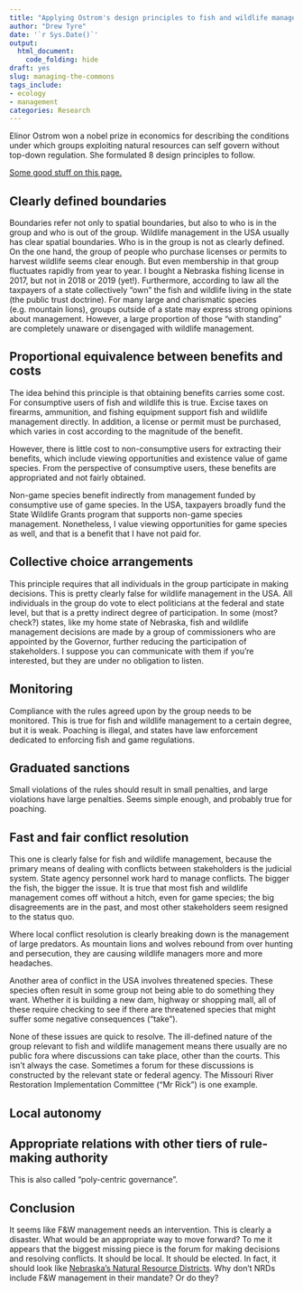 ```yaml
---
title: "Applying Ostrom's design principles to fish and wildlife management"
author: "Drew Tyre"
date: '`r Sys.Date()`'
output: 
  html_document:
    code_folding: hide
draft: yes
slug: managing-the-commons
tags_include:
- ecology
- management
categories: Research
---
```


Elinor Ostrom won a nobel prize in economics for
describing the conditions under which groups exploiting natural resources can self govern without
top-down regulation. She formulated 8 design principles to follow. 


[Some good stuff on this page.](https://www.outdoorlife.com/articles/hunting/2016/01/it-time-rethink-north-american-model-wildlife-conservation/)

## Clearly defined boundaries

Boundaries refer not only to spatial boundaries, but also to who is in the 
group and who is out of the group. Wildlife management in the USA usually 
has clear spatial boundaries. Who is in the group is not as clearly defined.
On the one hand, the group of people who purchase licenses or permits to
harvest wildlife seems clear enough. But even membership in that group
fluctuates rapidly from year to year. I bought a Nebraska fishing license in 
2017, but not in 2018 or 2019 (yet!). Furthermore, according to law all
the taxpayers of a state collectively "own" the fish and wildlife living 
in the state (the public trust doctrine). For many large and charismatic 
species (e.g. mountain lions), groups outside of a state may express strong
opinions about management. However, a large proportion of those "with standing"
are completely unaware or disengaged with wildlife management.


## Proportional equivalence between benefits and costs

The idea behind this principle is that obtaining benefits carries some cost. 
For consumptive users of fish and wildlife this is true. Excise taxes on firearms, 
ammunition, and fishing equipment support fish and wildlife management directly. 
In addition, a license or permit must be purchased, which varies in
cost according to the magnitude of the benefit. 

However, there is little cost to non-consumptive users for extracting their
benefits, which include viewing opportunities and existence value of game species. 
From the perspective of consumptive users, these benefits are appropriated and
not fairly obtained. 

Non-game species benefit indirectly from management funded by consumptive use
of game species. In the USA, taxpayers broadly fund the State Wildlife Grants program that supports
non-game species management. Nonetheless, I value viewing opportunities for
game species as well, and that is a benefit that I have not paid for. 


## Collective choice arrangements

This principle requires that all individuals in the group participate in making decisions. 
This is pretty clearly false for wildlife management in the USA. All individuals in the
group do vote to elect politicians at the federal and state level, but that is a pretty 
indirect degree of participation. In some (most? check?) states, like my home state of 
Nebraska, fish and wildlife management decisions are made by a group of commissioners
who are appointed by the Governor, further reducing the participation of stakeholders. 
I suppose you can communicate with them if you're interested, but they are under no
obligation to listen. 


## Monitoring

Compliance with the rules agreed upon by the group needs to be monitored. This is
true for fish and wildlife management to a certain degree, but it is weak. Poaching
is illegal, and states have law enforcement dedicated to enforcing fish and game 
regulations. 

## Graduated sanctions

Small violations of the rules should result in small penalties, and large violations
have large penalties. Seems simple enough, and probably true for poaching.

## Fast and fair conflict resolution

This one is clearly false for fish and wildlife management, because the primary
means of dealing with conflicts between stakeholders is the judicial system. 
State agency personnel work hard to manage conflicts. The bigger the fish, the
bigger the issue. It is true that most fish and wildlife management comes off 
without a hitch, even for game species; the big disagreements are in the past, and most other
stakeholders seem resigned to the status quo. 

Where local conflict resolution is clearly breaking down is the management of 
large predators. As mountain lions and wolves rebound from over hunting and
persecution, they are causing wildlife managers more and more headaches. 

Another area of conflict in the USA involves threatened species. These 
species often result in some group not being able to do something they
want. Whether it is building a new dam, highway or shopping mall, all
of these require checking to see if there are threatened species that
might suffer some negative consequences ("take"). 

None of these issues are quick to resolve. The ill-defined nature of the
group relevant to fish and wildlife management means there usually are no
public fora where discussions can take place, other than the courts. This isn't always 
the case. Sometimes a forum for these discussions is constructed by
the relevant state or federal agency. The Missouri River Restoration 
Implementation Committee ("Mr Rick") is one example. 


## Local autonomy



## Appropriate relations with other tiers of rule-making authority

This is also called "poly-centric governance". 

## Conclusion

It seems like F&W management needs an intervention. This is clearly a
disaster. What would be an appropriate way to move forward? To me it appears
that the biggest missing piece is the forum for making decisions and
resolving conflicts. It should be local. It should be elected. In fact,
it should look like [Nebraska's Natural Resource Districts](https://www.nrdnet.org/). Why don't NRDs 
include F&W management in their mandate? Or do they?
